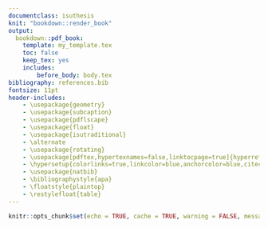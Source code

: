 ```yaml
---
documentclass: isuthesis
knit: "bookdown::render_book"
output:
  bookdown::pdf_book:
    template: my_template.tex
    toc: false
    keep_tex: yes
    includes:
        before_body: body.tex
bibliography: references.bib
fontsize: 11pt
header-includes:
    - \usepackage{geometry}
    - \usepackage{subcaption}
    - \usepackage{pdflscape}
    - \usepackage{float}
    - \usepackage{isutraditional}
    - \alternate
    - \usepackage{rotating}
    - \usepackage[pdftex,hypertexnames=false,linktocpage=true]{hyperref}
    - \hypersetup{colorlinks=true,linkcolor=blue,anchorcolor=blue,citecolor=blue,filecolor=blue,urlcolor=blue,bookmarksnumbered=true,pdfview=FitB}
    - \usepackage{natbib}
    - \bibliographystyle{apa}
    - \floatstyle{plaintop}
    - \restylefloat{table}
---
```


\newgeometry{letterpaper, left=1.25in, top=0.55in, right=1.02in, bottom=1in, includehead=true}

```r
knitr::opts_chunk$set(echo = TRUE, cache = TRUE, warning = FALSE, message = FALSE, tidy = TRUE, tidy.opts = list(width.cutoff = 55), cache.lazy = FALSE)
```
